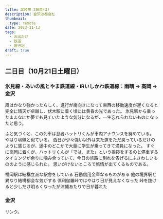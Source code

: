 ```yaml
---
title: 北陸旅 2日目(3)
description: 金沢は都会だ
thumbnail:
  type: remote
date: 2023-11-13
tags:
  - お出かけ
  - 鉄道
  - 旅行記
draft: true
---
```



## 二日目（10月21日土曜日）

### 氷見線・あいの風とやま鉄道線・IRいしかわ鉄道線：雨晴 &rarr; 高岡 &rarr; 金沢

風はかなり強かったらしく、進行が南向きになって東西の移動速度が遅くなると完全に晴天が卓越し、伏木駅に着く頃には黄昏の光であった。
氷見駅から乗ったままなにか夢でも見ていたような気分になるが、一生忘れられないものになったと思う。

ふと気づくと、この列車は忍者ハットリくんが車内アナウンスを努めている。
やはり境線と似ている。
西日が少々強い以外は来た道をただ戻っているだけのように感じるが、途中のどこかで大量に学生が乗ってきて満員になった。
すぐに高岡に着くが、ハットリくんが「では、また」という挨拶をするのと停車するタイミングが余りに噛み合っていて、今日の旅路に別れを告げるにふさわしいもののように感じられた。
思いがけないところで旅情が出てくるものである。

福岡駅は結構立派な駅舎をしている
石動信用金庫なるものがある
他の境界駅と異なり結構都会な気がする
倶利伽羅峠ではやはり日が見えなくなった
峠を抜けると少しだけ明るくなったが津幡あたりで日が暮れた

### 金沢


<AutoPostLink slug="20231020-hokuriku-3-1">リンク</AutoPostLink>。
